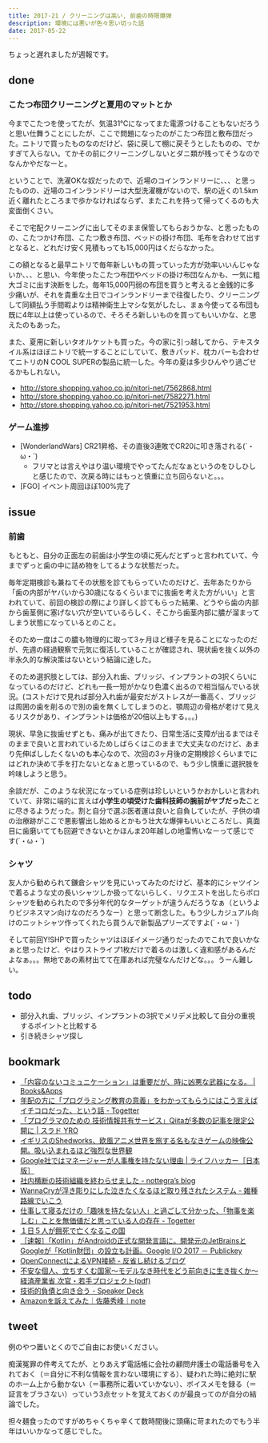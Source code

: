 ```yaml
---
title: 2017-21 / クリーニングは高い, 前歯の時限爆弾
description: 環境には悪いが色々思い切った話
date: 2017-05-22
---
```



ちょっと遅れましたが週報です。

done
----

###  こたつ布団クリーニングと夏用のマットとか

 今までこたつを使ってたが、気温31℃になってまた電源つけることもないだろうと思い仕舞うことにしたが、ここで問題になったのがこたつ布団と敷布団だった。ニトリで買ったものなのだけど、袋に戻して棚に戻そうとしたものの、でかすぎて入らない。てかその前にクリーニングしないとダニ類が残ってそうなのでなんかやだなーと。
 
 ということで、洗濯OKな奴だったので、近場のコインランドリーに、、、と思ったものの、近場のコインランドリーは大型洗濯機がないので、駅の近くの1.5km近く離れたところまで歩かなければならず、またこれを持って帰ってくるのも大変面倒くさい。
 
 そこで宅配クリーニングに出してそのまま保管してもらおうかな、と思ったものの、こたつかけ布団、こたつ敷き布団、ベッドの掛け布団、毛布を合わせて出すとなると、どれだけ安く見積もっても15,000円はくだらなかった。
 
 この額となると最早ニトリで毎年新しいもの買っていった方が効率いいんじゃないか、、、と思い、今年使ったこたつ布団やベッドの掛け布団なんかも、一気に粗大ゴミに出す決断をした。毎年15,000円弱の布団を買うと考えると金銭的に多少痛いが、それを貴重な土日でコインランドリーまで往復したり、クリーニングして同額払う手間暇よりは精神衛生上マシな気がしたし、まぁ今使ってる布団も既に4年以上は使っているので、そろそろ新しいものを買ってもいいかな、と思えたのもあった。

また、夏用に新しいタオルケットも買った。今の家に引っ越してから、テキスタイル系はほぼニトリで統一することにしていて、敷きパッド、枕カバーも合わせてニトリのN COOL SUPERの製品に統一した。今年の夏は多少ひんやり過ごせるかもしれない。

- http://store.shopping.yahoo.co.jp/nitori-net/7562868.html
- http://store.shopping.yahoo.co.jp/nitori-net/7582271.html
- http://store.shopping.yahoo.co.jp/nitori-net/7521953.html

###  ゲーム進捗

- [WonderlandWars] CR21昇格、その直後3連敗でCR20に叩き落される(´・ω・`)
    - フリマとは言えやはり温い環境でやってたんだなぁというのをひしひしと感じたので、次戻る時にはもっと慎重に立ち回らないと。。。
- [FGO] イベント周回ほぼ100%完了

issue
----

###  前歯

もともと、自分の正面左の前歯は小学生の頃に死んだとずっと言われていて、今までずっと歯の中に詰め物をしてるような状態だった。

毎年定期検診も兼ねてその状態を診てもらっていたのだけど、去年あたりから「歯の内部がヤバいから30歳になるくらいまでに抜歯を考えた方がいい」と言われていて、前回の検診の際により詳しく診てもらった結果、どうやら歯の内部から歯茎側に塞げない穴が空いているらしく、そこから歯茎内部に膿が溜まってしまう状態になっているとのこと。

そのため一度はこの膿も物理的に取って3ヶ月ほど様子を見ることになったのだが、先週の経過観察で元気に復活していることが確認され、現状歯を抜く以外の半永久的な解決策はないという結論に達した。

そのため選択肢としては、部分入れ歯、ブリッジ、インプラントの3択くらいになっているのだけど、どれも一長一短がかなり色濃く出るので相当悩んでいる状況。(コストだけで見れば部分入れ歯が最安だがストレスが一番高く、ブリッジは周囲の歯を削るので別の歯を無くしてしまうのと、顎周辺の骨格が老けて見えるリスクがあり、インプラントは価格が20倍以上もする。。。)

現状、早急に抜歯せずとも、痛みが出てきたり、日常生活に支障が出るまではそのままで良いと言われているためしばらくはこのままで大丈夫なのだけど、あまり先伸ばししたくないのも本心なので、次回の3ヶ月後の定期検診くらいまでにはどれか決めて手を打たないとなぁと思っているので、もう少し慎重に選択肢を吟味しようと思う。

余談だが、このような状況になっている症例は珍しいというかおかしいと言われていて、非常に端的に言えば**小学生の頃受けた歯科技師の腕前がヤブだった**ことに尽きるようだった。割と自分で選ぶ医者運は良いと自負していたが、子供の頃の治療跡がここで悪影響出し始めるとかもう壮大な爆弾もいいところだし、真面目に歯磨いてても回避できないとかほんま20年越しの地雷怖いなーって感じです(´・ω・`)

###  シャツ

友人から勧められて鎌倉シャツを見にいってみたのだけど、基本的にシャツインで着るような丈の長いシャツしか扱ってないらしく、リクエストを出したらポロシャツを勧められたので多分年代的なターゲットが違うんだろうなぁ（というよりビジネスマン向けなのだろうなー）と思って断念した。もう少しカジュアル向けのニットシャツ作ってくれたら買うんで新製品プリーズですよ(´・ω・`)

そして前回Y!SHPで買ったシャツはほぼイメージ通りだったのでこれで良いかなぁと思ったけど、やはりストライプ1枚だけで着るのは激しく違和感があるんだよなぁ。。。無地であの素材出てて在庫あれば完璧なんだけどな。。。うーん難しい。

todo
----

- 部分入れ歯、ブリッジ、インプラントの3択でメリデメ比較して自分の重視するポイントと比較する
- 引き続きシャツ探し

bookmark
----

- [「内容のないコミュニケーション」は重要だが、時に凶悪な武器になる。 | Books&Apps](https://blog.tinect.jp/?p=39564)
- [年配の方に「プログラミング教育の意義」をわかってもらうにはこう言えばイチコロだった、という話 - Togetter](https://togetter.com/li/1109585)
- [「プログラマのための 技術情報共有サービス」Qiitaが多数の記事を限定公開に | スラド YRO](https://yro.srad.jp/story/17/05/12/067229/)
- [イギリスのShedworks、欧風アニメ世界を旅する名もなきゲームの映像公開。吸い込まれるほど強烈な世界観](http://www.gamecast-blog.com/archives/65892739.html)
- [Google社ではマネージャーが人事権を持たない理由 | ライフハッカー［日本版］](https://www.lifehacker.jp/2017/05/170511_google_managers.html)
- [社内横断の技術組織を終わらせました - nottegra’s blog](https://nottegra.hatenablog.com/entry/2017/05/13/014544)
- [WannaCryが浮き彫りにした泣きたくなるほど取り残されたシステム - 雑種路線でいこう](https://masanork.hateblo.jp/entry/20170514/wannacry)
- [仕事して寝るだけの「趣味を持たない人」と過ごして分かった、「物事を楽しむ」ことを無価値だと思っている人の存在 - Togetter](https://togetter.com/li/1110198)
- [１日５人が餓死で亡くなるこの国](https://ironna.jp/article/976)
- [［速報］「Kotlin」がAndroidの正式な開発言語に。開発元のJetBrainsとGoogleが「Kotlin財団」の設立も計画。Google I/O 2017 － Publickey](https://www.publickey1.jp/blog/17/kotlinandroidjetbrainsgooglegoogle_io_2017.html)
- [OpenConnectによるVPN接続 - 反省し続けるブログ](https://amoena.hatenablog.com/entry/2015/11/12/120335)
- [不安な個人、立ちすくむ国家〜モデルなき時代をどう前向きに生き抜くか〜 経済産業省 次官・若手プロジェクト(pdf)](https://www.meti.go.jp/committee/summary/eic0009/pdf/020_02_00.pdf)
- [技術的負債と向き合う - Speaker Deck](https://speakerdeck.com/naoya/ji-shu-de-fu-zhai-toxiang-kihe-u)
- [Amazonを訴えてみた｜佐藤秀峰｜note](https://note.com/shuho_sato/n/n88ae13abaf83)

tweet
----

例のやつ置いとくのでご自由にお使いください。

<X url="https://twitter.com/legnoh/status/863142347709702145" />

痴漢冤罪の件考えてたが、とりあえず電話帳に会社の顧問弁護士の電話番号を入れておく（＝自分に不利な情報を言わない環境にする）、疑われた時に絶対に駅のホーム上から動かない（＝事務所に着いていかない）、ボイスメモを録る（＝証言をブラさない）っていう3点セットを覚えておくのが最良ってのが自分の結論でした。

<X url="https://twitter.com/legnoh/status/864469354255007744" />
<X url="https://twitter.com/legnoh/status/864472112207085569" />

担々麺食ったのですがめちゃくちゃ辛くて数時間後に頭痛に苛まれたのでもう半年はいいかなって感じでした。

<Instagram instagramId="BT-js-ag2wS" />
